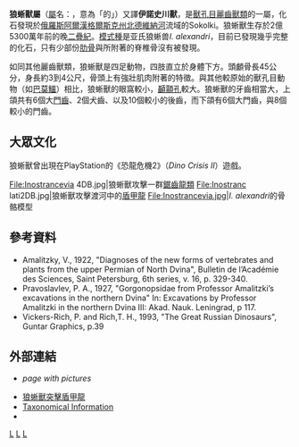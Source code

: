 {{noteTA
|1=zh-cn:亚历山大·伊诺斯特兰采夫; zh-tw:亞歷山大·伊諾史特蘭采夫; zh-hk:亞歷山大·伊諾史特蘭采夫;
}}
{{Automatic taxobox
| taxon = Inostrancevia
| authority = Amalitsky, 1922
| fossil_range = {{fossil_range|乐平世}}
| image = Inostrancevia alexandri.JPG
| image_caption = 亞氏狼蜥獸的骨架模型
| type_species = '''亞氏狼蜥獸<br />''Inostrancevia alexandri''''' 
| type_species_authority = Amalitsky, 1922
| subdivision_ranks = 其他[[物種|物種]]
| subdivision = 
*'''寬額狼蜥獸 ''I. latifrons''''' <br /><small>Pravoslavelv, 1927</small>
*'''烏拉爾狼蜥獸 ''I. uralensis'''''<br /><small>Tatarinov, 1974</small>
| synonyms = {{species list
| Amalitzkia|Pravoslavlev, 1927}}
}}

'''狼蜥獸屬'''（[[屬|屬]]名：{{lang|la|''Inostrancevia''}}，意為「{{link-ru|亞歷山大·伊諾史特蘭采夫|Иностранцев, Александр Александрович}}的」）又譯'''伊諾史川獸'''，是[[獸孔目|獸孔目]][[麗齒獸類|麗齒獸類]]的一屬，化石發現於[[俄羅斯|俄羅斯]][[阿爾漢格爾斯克州|阿爾漢格爾斯克州]][[北德維納河|北德維納河]]流域的Sokolki。狼蜥獸生存於2億5300萬年前的晚[[二疊紀|二疊紀]]。[[模式種|模式種]]是亚氏狼蜥兽''I. alexandri''，目前已發現幾乎完整的化石，只有少部份[[肋骨|肋骨]]與所附著的脊椎骨沒有被發現。

如同其他麗齒獸類，狼蜥獸是四足動物，四肢直立於身體下方。頭顱骨長45公分，身長約3到4公尺，骨頭上有強壯肌肉附著的特徵。與其他較原始的獸孔目動物（如[[巴莫鱷|巴莫鱷]]）相比，狼蜥獸的眼窩較小，[[顳顬孔|顳顬孔]]較大。狼蜥獸的牙齒相當大，上頜共有6個大[[門齒|門齒]]、2個犬齒、以及10個較小的後齒，而下頜有6個大門齒，與8個較小的門齒。

==大眾文化==
狼蜥獸曾出現在PlayStation的《恐龍危機2》（''Dino Crisis II''）遊戲。

<gallery perrow="2">
File:Inostrancevia 4DB.jpg|狼蜥獸攻擊一群[[鋸齒龍類|鋸齒龍類]]
File:Inostranc lati2DB.jpg|狼蜥獸攻擊渡河中的[[盾甲龍|盾甲龍]]
File:Inostrancevia.jpg|''I. alexandri''的骨骼模型
</gallery>

==參考資料==
* Amalitzky, V., 1922, "Diagnoses of the new forms of vertebrates and plants from the upper Permian of North Dvina", Bulletin de l’Académie des Sciences, Saint Petersburg, 6th series, v. 16, p. 329-340.
* Pravoslavlev, P. A., 1927, "Gorgonopsidae from Professor Amalitzki’s excavations in the northern Dvina" In: Excavations by Professor Amalitzki in the northern Dvina III: Akad. Nauk. Leningrad, p 117.
* Vickers-Rich, P. and Rich,T. H., 1993, "The Great Russian Dinosaurs", Guntar Graphics, p.39

==外部連結==
* {{de icon}} {{cite web | url = http://leute.server.de/frankmuster/I/Inostrancevia.htm | title = 狼蜥獸 | deadurl = yes | archiveurl = https://web.archive.org/web/20070629025741/http://leute.server.de/frankmuster/I/Inostrancevia.htm | archivedate = 2007-06-29 }} ''page with pictures''
*[https://web.archive.org/web/20071009151256/http://www.keltationsart.com/inostran.htm 狼蜥獸突擊盾甲龍]
*[http://dml.cmnh.org/1997Dec/msg00261.html Taxonomical Information] {{Wayback|url=http://dml.cmnh.org/1997Dec/msg00261.html |date=20200824225031 }}
* {{cite web | url = http://www.raul-martin.net/raulmartin/tres/inostrancevia.htm | title = 狼蜥獸 | author = 勞爾·馬丁 | format = 鉛筆繪製 | access-date = 2007-07-18 | archive-date = 2008-12-02 | archive-url = https://web.archive.org/web/20081202080818/http://www.raul-martin.net/raulmartin/tres/inostrancevia.htm | dead-url = yes }}
{{獸孔目|N.}}
{{Taxonbar|from=Q132835}}

[[Category:麗齒獸亞目|L]]
[[Category:二疊紀合弓類|L]]
[[Category:1922年描述的分类群|L]]